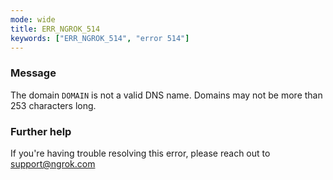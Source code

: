 ```yaml
---
mode: wide
title: ERR_NGROK_514
keywords: ["ERR_NGROK_514", "error 514"]
---
```


### Message

The domain `DOMAIN` is not a valid DNS name. Domains may not be more than 253 characters long.

### Further help

If you're having trouble resolving this error, please reach out to [support@ngrok.com](mailto:support@ngrok.com?subject=Help%20with%20ERR_NGROK_514)
